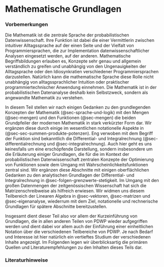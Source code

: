 # Mathematische Grundlagen
\normalsize
### Vorbemerkungen {-}

Die Mathematik ist die zentrale Sprache der probabilistischen Datenwissenschaft.
Ihre Funktion ist dabei die einer Vermittlerin zwischen intuitiver 
Alltagssprache auf der einen Seite und der Vielfalt von Programmiersprachen, 
die zur Implementation datenwissenschaftlicher Analysen eingesetzt werden, auf
der anderen. Mathematische Begriffsbildungen erlauben es, Konzepte sehr genau
und allgemein verständlich zu greifen und unabhängig von den Ungenauigkeiten 
der Alltagsprache oder den Idiosynkratien verschiedener Programmiersprachen 
darzustellen. Natürlich kann die mathematische Sprache diese Rolle nicht 
unabhängig von alltagssprachlicher Intuition oder praktischer programmiertechnischer
Anwendung einnehmen. Die Mathematik ist in der probabilistischen Datenanalyse deshalb
kein Selbstzweck, sondern als angewandte Mathematik zu verstehen.

In diesem Teil stellen wir nach einigen Gedanken zu den grundlegenden Konzepten
der Mathematik (@sec-sprache-und-logik) mit den Mengen (@sec-mengen) und den
Funktionen (@sec-mengen) die beiden Grundpfeiler der modernen Mathematik in stark
verkürzter Form dar. Wir ergänzen diese durch einige im wesentlichen notationelle
Aspekte in (@sec-sec-summen-produkte-potenzen). Eng verwoben mit dem Begriff der
Funktion sind bekanntlich die Differential- und Integralrechnung (@sec-differentialrechnung
und @sec-integralrechnung). Auch hier geht es uns keinesfalls um eine erschöpfende
Darstellung, sondern insbesondere um die Erläuterung einiger Grundlagen, die für
die im Kontext der probabilistischen Datenwissenschaft zentralen Konzepte der
Optimierung von Funktionen sowie dem Umgang mit Wahrscheinlichkeitsfunktionen 
zentral sind. Wir ergänzen diese Abschnitte mit einigen oberflächlichen Gedanken 
zu den analytischen Grundlagen der Differential- und Integralrechnung in 
@sec-folgen-grenzwerte-stetigkeit. Im Umgang mit den großen Datenmengen der
zeitgenössischen Wissenschaft hat sich die Matrizenschreibweise als hilfreich 
erwiesen. Wir widmen uns diesem Teilbereich der Linearen Algebra in @sec-vektoren,
@sec-matrizen und @sec-eigenanalyse, wiederrum mit dem Ziel, notationelle
und rechnerische Grundlagen für spätere Abschnitte bereitzustellen.

Insgesamt dient dieser Teil also vor allem der Kurzeinführung von Grundlagen,
die in allen anderen Teilen von PDWP wieder aufgegriffen werden und dient dabei
vor allem auch der Einführung einer einheitlichen Notation über die verschiedenen
Teilbereiche von PDWP. Je nach Bedarf und Interesse ist hier natürlich ein
vertieftes Studium der verschiedenen Inhalte angezeigt. Im Folgenden legen wir
überblicksartig die primären Quellen und Literaturempfehlungen zu den Inhalten
dieses Teils dar.  

### Literaturhinweise {-}




